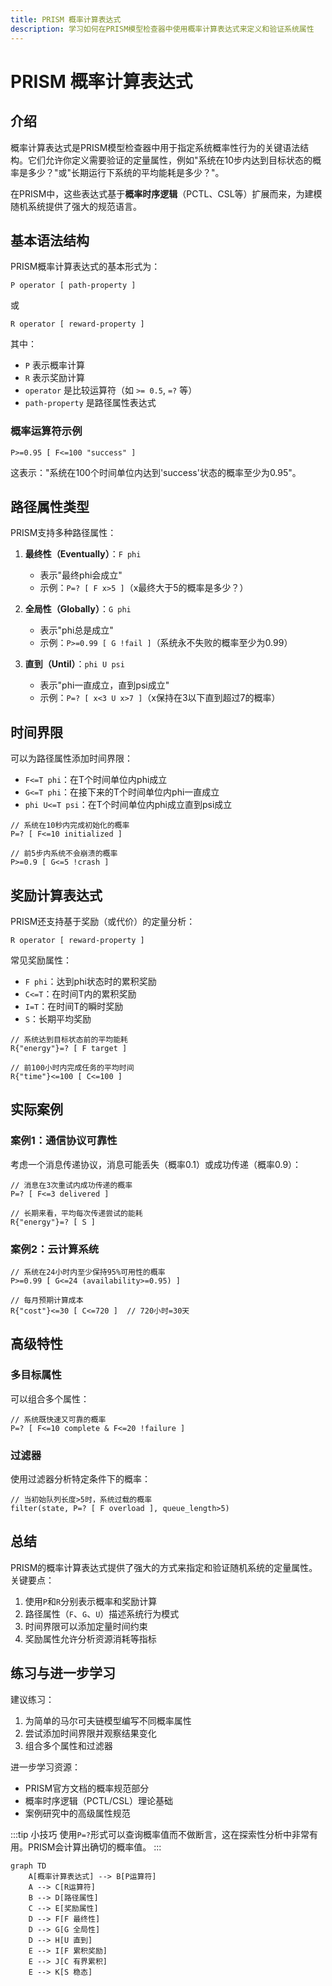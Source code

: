 ```yaml
---
title: PRISM 概率计算表达式
description: 学习如何在PRISM模型检查器中使用概率计算表达式来定义和验证系统属性
---
```


# PRISM 概率计算表达式

## 介绍

概率计算表达式是PRISM模型检查器中用于指定系统概率性行为的关键语法结构。它们允许你定义需要验证的定量属性，例如"系统在10步内达到目标状态的概率是多少？"或"长期运行下系统的平均能耗是多少？"。

在PRISM中，这些表达式基于**概率时序逻辑**（PCTL、CSL等）扩展而来，为建模随机系统提供了强大的规范语言。

## 基本语法结构

PRISM概率计算表达式的基本形式为：

```
P operator [ path-property ]
```

或

```
R operator [ reward-property ]
```

其中：
- `P` 表示概率计算
- `R` 表示奖励计算
- `operator` 是比较运算符（如 `>= 0.5`, `=?` 等）
- `path-property` 是路径属性表达式

### 概率运算符示例

```prism
P>=0.95 [ F<=100 "success" ]
```

这表示："系统在100个时间单位内达到'success'状态的概率至少为0.95"。

## 路径属性类型

PRISM支持多种路径属性：

1. **最终性（Eventually）**：`F phi`
   - 表示"最终phi会成立"
   - 示例：`P=? [ F x>5 ]`（x最终大于5的概率是多少？）

2. **全局性（Globally）**：`G phi`
   - 表示"phi总是成立"
   - 示例：`P>=0.99 [ G !fail ]`（系统永不失败的概率至少为0.99）

3. **直到（Until）**：`phi U psi`
   - 表示"phi一直成立，直到psi成立"
   - 示例：`P=? [ x<3 U x>7 ]`（x保持在3以下直到超过7的概率）

## 时间界限

可以为路径属性添加时间界限：

- `F<=T phi`：在T个时间单位内phi成立
- `G<=T phi`：在接下来的T个时间单位内phi一直成立
- `phi U<=T psi`：在T个时间单位内phi成立直到psi成立

```prism
// 系统在10秒内完成初始化的概率
P=? [ F<=10 initialized ]

// 前5步内系统不会崩溃的概率
P>=0.9 [ G<=5 !crash ]
```

## 奖励计算表达式

PRISM还支持基于奖励（或代价）的定量分析：

```
R operator [ reward-property ]
```

常见奖励属性：

- `F phi`：达到phi状态时的累积奖励
- `C<=T`：在时间T内的累积奖励
- `I=T`：在时间T的瞬时奖励
- `S`：长期平均奖励

```prism
// 系统达到目标状态前的平均能耗
R{"energy"}=? [ F target ]

// 前100小时内完成任务的平均时间
R{"time"}<=100 [ C<=100 ]
```

## 实际案例

### 案例1：通信协议可靠性

考虑一个消息传递协议，消息可能丢失（概率0.1）或成功传递（概率0.9）：

```prism
// 消息在3次重试内成功传递的概率
P=? [ F<=3 delivered ]

// 长期来看，平均每次传递尝试的能耗
R{"energy"}=? [ S ]
```

### 案例2：云计算系统

```prism
// 系统在24小时内至少保持95%可用性的概率
P>=0.99 [ G<=24 (availability>=0.95) ]

// 每月预期计算成本
R{"cost"}<=30 [ C<=720 ]  // 720小时=30天
```

## 高级特性

### 多目标属性

可以组合多个属性：

```prism
// 系统既快速又可靠的概率
P=? [ F<=10 complete & F<=20 !failure ]
```

### 过滤器

使用过滤器分析特定条件下的概率：

```prism
// 当初始队列长度>5时，系统过载的概率
filter(state, P=? [ F overload ], queue_length>5)
```

## 总结

PRISM的概率计算表达式提供了强大的方式来指定和验证随机系统的定量属性。关键要点：

1. 使用`P`和`R`分别表示概率和奖励计算
2. 路径属性（`F`、`G`、`U`）描述系统行为模式
3. 时间界限可以添加定量时间约束
4. 奖励属性允许分析资源消耗等指标

## 练习与进一步学习

建议练习：

1. 为简单的马尔可夫链模型编写不同概率属性
2. 尝试添加时间界限并观察结果变化
3. 组合多个属性和过滤器

进一步学习资源：

- PRISM官方文档的概率规范部分
- 概率时序逻辑（PCTL/CSL）理论基础
- 案例研究中的高级属性规范

:::tip 小技巧
使用`P=?`形式可以查询概率值而不做断言，这在探索性分析中非常有用。PRISM会计算出确切的概率值。
:::

```mermaid
graph TD
    A[概率计算表达式] --> B[P运算符]
    A --> C[R运算符]
    B --> D[路径属性]
    C --> E[奖励属性]
    D --> F[F 最终性]
    D --> G[G 全局性]
    D --> H[U 直到]
    E --> I[F 累积奖励]
    E --> J[C 有界累积]
    E --> K[S 稳态]